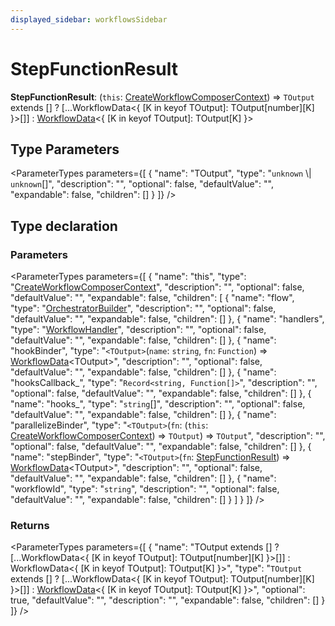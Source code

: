 ```yaml
---
displayed_sidebar: workflowsSidebar
---
```



# StepFunctionResult

 **StepFunctionResult**: (`this`: [CreateWorkflowComposerContext](workflows.CreateWorkflowComposerContext.mdx)) => `TOutput` extends [] ? [...WorkflowData&#60;&#123; [K in keyof TOutput]: TOutput[number][K] &#125;&#62;[]] : [WorkflowData](workflows.WorkflowData.mdx)&#60;&#123; [K in keyof TOutput]: TOutput[K] &#125;&#62;

## Type Parameters

<ParameterTypes parameters={[
  {
    "name": "TOutput",
    "type": "`unknown` \\| `unknown`[]",
    "description": "",
    "optional": false,
    "defaultValue": "",
    "expandable": false,
    "children": []
  }
]} />

## Type declaration

### Parameters

<ParameterTypes parameters={[
  {
    "name": "this",
    "type": "[CreateWorkflowComposerContext](workflows.CreateWorkflowComposerContext.mdx)",
    "description": "",
    "optional": false,
    "defaultValue": "",
    "expandable": false,
    "children": [
      {
        "name": "flow",
        "type": "[OrchestratorBuilder](../classes/workflows.OrchestratorBuilder.mdx)",
        "description": "",
        "optional": false,
        "defaultValue": "",
        "expandable": false,
        "children": []
      },
      {
        "name": "handlers",
        "type": "[WorkflowHandler](workflows.WorkflowHandler.mdx)",
        "description": "",
        "optional": false,
        "defaultValue": "",
        "expandable": false,
        "children": []
      },
      {
        "name": "hookBinder",
        "type": "`<TOutput>`(`name`: `string`, `fn`: `Function`) => [WorkflowData](workflows.WorkflowData.mdx)&#60;TOutput&#62;",
        "description": "",
        "optional": false,
        "defaultValue": "",
        "expandable": false,
        "children": []
      },
      {
        "name": "hooksCallback_",
        "type": "`Record<string, Function[]>`",
        "description": "",
        "optional": false,
        "defaultValue": "",
        "expandable": false,
        "children": []
      },
      {
        "name": "hooks_",
        "type": "`string`[]",
        "description": "",
        "optional": false,
        "defaultValue": "",
        "expandable": false,
        "children": []
      },
      {
        "name": "parallelizeBinder",
        "type": "`<TOutput>`(`fn`: (`this`: [CreateWorkflowComposerContext](workflows.CreateWorkflowComposerContext.mdx)) => `TOutput`) => `TOutput`",
        "description": "",
        "optional": false,
        "defaultValue": "",
        "expandable": false,
        "children": []
      },
      {
        "name": "stepBinder",
        "type": "`<TOutput>`(`fn`: [StepFunctionResult](workflows.StepFunctionResult.mdx)) => [WorkflowData](workflows.WorkflowData.mdx)&#60;TOutput&#62;",
        "description": "",
        "optional": false,
        "defaultValue": "",
        "expandable": false,
        "children": []
      },
      {
        "name": "workflowId",
        "type": "`string`",
        "description": "",
        "optional": false,
        "defaultValue": "",
        "expandable": false,
        "children": []
      }
    ]
  }
]} />

### Returns

<ParameterTypes parameters={[
  {
    "name": "TOutput extends [] ? [...WorkflowData&#60;&#123; [K in keyof TOutput]: TOutput[number][K] &#125;&#62;[]] : WorkflowData&#60;&#123; [K in keyof TOutput]: TOutput[K] &#125;&#62;",
    "type": "`TOutput` extends [] ? [...WorkflowData&#60;&#123; [K in keyof TOutput]: TOutput[number][K] &#125;&#62;[]] : [WorkflowData](workflows.WorkflowData.mdx)&#60;&#123; [K in keyof TOutput]: TOutput[K] &#125;&#62;",
    "optional": true,
    "defaultValue": "",
    "description": "",
    "expandable": false,
    "children": []
  }
]} />
